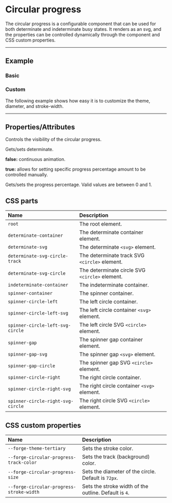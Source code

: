 
<PageSection>

# Circular progress

The circular progress is a configurable component that can be used for both determinate and indeterminate busy states. It renders as an svg,
and the properties can be controlled dynamically through the component and CSS custom properties.

</PageSection>

---

<PageSection>

## Example

### Basic

<LiveDemo dense codeHtml={CircularProgressDefaultHtml()}>
  <CircularProgressDemo />
</LiveDemo>

### Custom

The following example shows how easy it is to customize the theme, diameter, and stroke-width.

<LiveDemo dense codeHtml={CircularProgressCustomHtml()} codeScss={CircularProgressCustomScss()}>
  <CustomDemo determinate progress="0.66" />
</LiveDemo>

</PageSection>

---

<PageSection>

## Properties/Attributes

<PropertyDef name="open" type="boolean" defaultValue="true">

Controls the visibility of the circular progress.

</PropertyDef>

<PropertyDef name="determinate" type="boolean" defaultValue="false">

Gets/sets determinate.

**false:** continuous animation.

**true:** allows for setting specific progress percentage amount to be controlled manually.

</PropertyDef>

<PropertyDef name="progress" type="number" defaultValue="0">

Gets/sets the progress percentage. Valid values are between 0 and 1.

</PropertyDef>

</PageSection>

<PageSection>

## CSS parts

| Name                                            | Description
| :-----------------------------------------------| :----------
| `root`                                          | The root element.
| `determinate-container`                         | The determinate container element.
| `determinate-svg`                               | The determinate `<svg>` element.
| `determinate-svg-circle-track`                  | The determinate track SVG `<circle>` element.
| `determinate-svg-circle`                        | The determinate circle SVG `<circle>` element.
| `indeterminate-container`                       | The indeterminate container.
| `spinner-container`                             | The spinner container.
| `spinner-circle-left`                           | The left circle container.
| `spinner-circle-left-svg`                       | The left circle container `<svg>` element.
| `spinner-circle-left-svg-circle`                | The left circle SVG `<circle>` element.
| `spinner-gap`                                   | The spinner gap container element.
| `spinner-gap-svg`                               | The spinner gap `<svg>` element.
| `spinner-gap-circle`                            | The spinner gap SVG `<circle>` element.
| `spinner-circle-right`                          | The right circle container.
| `spinner-circle-right-svg`                      | The right circle container `<svg>` element.
| `spinner-circle-right-svg-circle`               | The right circle SVG `<circle>` element.

</PageSection>

<PageSection>

## CSS custom properties

| Name                                            | Description
| :-----------------------------------------------| :----------
| `--forge-theme-tertiary`                          | Sets the stroke color.
| `--forge-circular-progress-track-color`           | Sets the track (background) color.
| `--forge-circular-progress-size`                  | Sets the diameter of the circle. Default is `72px`.
| `--forge-circular-progress-stroke-width`          | Sets the stroke width of the outline. Default is `4`.

</PageSection>
